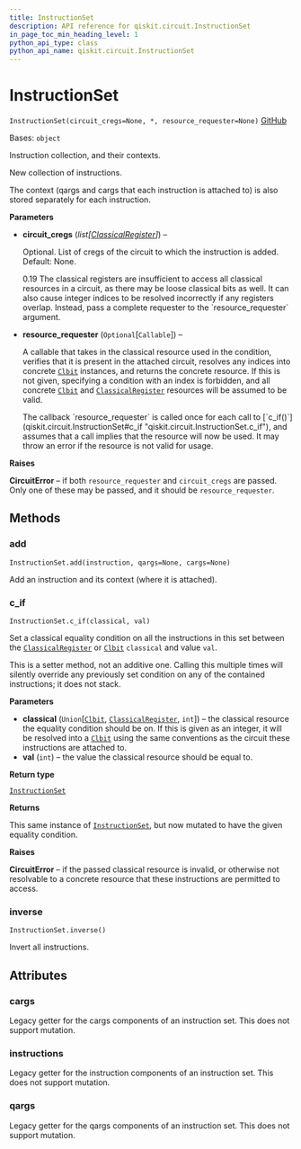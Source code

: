```yaml
---
title: InstructionSet
description: API reference for qiskit.circuit.InstructionSet
in_page_toc_min_heading_level: 1
python_api_type: class
python_api_name: qiskit.circuit.InstructionSet
---
```


# InstructionSet

<span id="qiskit.circuit.InstructionSet" />

`InstructionSet(circuit_cregs=None, *, resource_requester=None)` [GitHub](https://github.com/qiskit/qiskit/tree/stable/0.21/qiskit/circuit/instructionset.py "view source code")

Bases: `object`

Instruction collection, and their contexts.

New collection of instructions.

The context (qargs and cargs that each instruction is attached to) is also stored separately for each instruction.

**Parameters**

*   **circuit\_cregs** (*list\[*[*ClassicalRegister*](qiskit.circuit.ClassicalRegister "qiskit.circuit.ClassicalRegister")*]*) –

    Optional. List of cregs of the circuit to which the instruction is added. Default: None.

    <Admonition title="Deprecated since version qiskit-terra" type="danger">
      0.19 The classical registers are insufficient to access all classical resources in a circuit, as there may be loose classical bits as well. It can also cause integer indices to be resolved incorrectly if any registers overlap. Instead, pass a complete requester to the `resource_requester` argument.
    </Admonition>

*   **resource\_requester** (`Optional`\[`Callable`]) –

    A callable that takes in the classical resource used in the condition, verifies that it is present in the attached circuit, resolves any indices into concrete [`Clbit`](qiskit.circuit.Clbit "qiskit.circuit.Clbit") instances, and returns the concrete resource. If this is not given, specifying a condition with an index is forbidden, and all concrete [`Clbit`](qiskit.circuit.Clbit "qiskit.circuit.Clbit") and [`ClassicalRegister`](qiskit.circuit.ClassicalRegister "qiskit.circuit.ClassicalRegister") resources will be assumed to be valid.

    <Admonition title="Note" type="note">
      The callback `resource_requester` is called once for each call to [`c_if()`](qiskit.circuit.InstructionSet#c_if "qiskit.circuit.InstructionSet.c_if"), and assumes that a call implies that the resource will now be used. It may throw an error if the resource is not valid for usage.
    </Admonition>

**Raises**

**CircuitError** – if both `resource_requester` and `circuit_cregs` are passed. Only one of these may be passed, and it should be `resource_requester`.

## Methods

### add

<span id="qiskit.circuit.InstructionSet.add" />

`InstructionSet.add(instruction, qargs=None, cargs=None)`

Add an instruction and its context (where it is attached).

### c\_if

<span id="qiskit.circuit.InstructionSet.c_if" />

`InstructionSet.c_if(classical, val)`

Set a classical equality condition on all the instructions in this set between the [`ClassicalRegister`](qiskit.circuit.ClassicalRegister "qiskit.circuit.ClassicalRegister") or [`Clbit`](qiskit.circuit.Clbit "qiskit.circuit.Clbit") `classical` and value `val`.

<Admonition title="Note" type="note">
  This is a setter method, not an additive one. Calling this multiple times will silently override any previously set condition on any of the contained instructions; it does not stack.
</Admonition>

**Parameters**

*   **classical** (`Union`\[[`Clbit`](qiskit.circuit.Clbit "qiskit.circuit.classicalregister.Clbit"), [`ClassicalRegister`](qiskit.circuit.ClassicalRegister "qiskit.circuit.classicalregister.ClassicalRegister"), `int`]) – the classical resource the equality condition should be on. If this is given as an integer, it will be resolved into a [`Clbit`](qiskit.circuit.Clbit "qiskit.circuit.Clbit") using the same conventions as the circuit these instructions are attached to.
*   **val** (`int`) – the value the classical resource should be equal to.

**Return type**

[`InstructionSet`](qiskit.circuit.InstructionSet "qiskit.circuit.instructionset.InstructionSet")

**Returns**

This same instance of [`InstructionSet`](qiskit.circuit.InstructionSet "qiskit.circuit.InstructionSet"), but now mutated to have the given equality condition.

**Raises**

**CircuitError** – if the passed classical resource is invalid, or otherwise not resolvable to a concrete resource that these instructions are permitted to access.

### inverse

<span id="qiskit.circuit.InstructionSet.inverse" />

`InstructionSet.inverse()`

Invert all instructions.

## Attributes

<span id="qiskit.circuit.InstructionSet.cargs" />

### cargs

Legacy getter for the cargs components of an instruction set. This does not support mutation.

<span id="qiskit.circuit.InstructionSet.instructions" />

### instructions

Legacy getter for the instruction components of an instruction set. This does not support mutation.

<span id="qiskit.circuit.InstructionSet.qargs" />

### qargs

Legacy getter for the qargs components of an instruction set. This does not support mutation.

